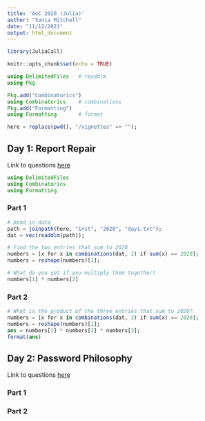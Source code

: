 ```yaml
---
title: 'AoC 2020 (Julia)'
author: "Sonia Mitchell"
date: "11/12/2021"
output: html_document
---
```


```r
library(JuliaCall)

knitr::opts_chunk$set(echo = TRUE)
```

```julia
using DelimitedFiles   # readdlm
using Pkg

Pkg.add("Combinatorics")
using Combinatorics    # combinations
Pkg.add("Formatting")
using Formatting       # format

here = replace(pwd(), "/vignettes" => "");
```

## Day 1: Report Repair

Link to questions [here](https://adventofcode.com/2020/day/1)

```julia
using DelimitedFiles
using Combinatorics
using Formatting
```

### Part 1

```julia
# Read in data
path = joinpath(here, "inst", "2020", "day1.txt");
dat = vec(readdlm(path));

# Find the two entries that sum to 2020
numbers = [x for x in combinations(dat, 2) if sum(x) == 2020];
numbers = reshape(numbers)[1];

# What do you get if you multiply them together?
numbers[1] * numbers[2]
```

### Part 2

```julia
# What is the product of the three entries that sum to 2020?
numbers = [x for x in combinations(dat, 3) if sum(x) == 2020];
numbers = reshape(numbers)[1];
ans = numbers[1] * numbers[2] * numbers[3];
format(ans)
```

## Day 2: Password Philosophy

Link to questions [here](https://adventofcode.com/2020/day/2)

### Part 1

### Part 2

